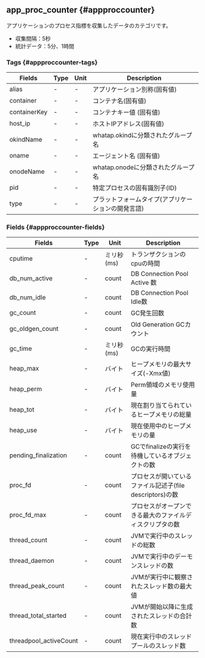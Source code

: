 ## app_proc_counter {#appproccounter}

アプリケーションのプロセス指標を収集したデータのカテゴリです。

- 収集間隔：5秒
- 統計データ：5分、1時間

### Tags {#appproccounter-tags}

<div className="c4-20-10-10-60">

| Fields       | Type | Unit | Description                          |
| ------------ | ---- | ---- | ------------------------------------ |
| alias        | -    | -    | アプリケーション別称(固有値)                      |
| container    | -    | -    | コンテナ名(固有値)                           |
| containerKey | -    | -    | コンテナキー値 (固有値)                        |
| host_ip      | -    | -    | ホストIPアドレス(固有値)                       |
| okindName    | -    | -    | whatap.okindに分類されたグループ名              |
| oname        | -    | -    | エージェント名 (固有値)                        |
| onodeName    | -    | -    | whatap.onodeに分類されたグループ名              |
| pid          | -    | -    | 特定プロセスの固有識別子(ID)                     |
| type         | -    | -    | プラットフォームタイプ(アプリケーションの開発言語)           |

</div>

### Fields {#appproccounter-fields}

<div className="c4-20-10-10-60">

| Fields                 | Type | Unit       | Description                                            |
| ---------------------- | ---- | ---------- | ------------------------------------------------------ |
| cputime                | -    | ミリ秒(ms)    | トランザクションのcpuの時間                                        |
| db_num_active          | -    | count      | DB Connection Pool Active 数                            |
| db_num_idle            | -    | count      | DB Connection Pool Idle数                               |
| gc_count               | -    | count      | GC発生回数                                                 |
| gc_oldgen_count        | -    | count      | Old Generation GCカウント                                  |
| gc_time                | -    | ミリ秒(ms)    | GCの実行時間                                                |
| heap_max               | -    | バイト        | ヒープメモリの最大サイズ(-Xmx値)                                    |
| heap_perm              | -    | バイト        | Perm領域のメモリ使用量                                          |
| heap_tot               | -    | バイト        | 現在割り当てられているヒープメモリの総量                                   |
| heap_use               | -    | バイト        | 現在使用中のヒープメモリの量                                         |
| pending_finalization   | -    | count      | GCでfinalizeの実行を待機しているオブジェクトの数                          |
| proc_fd                | -    | count      | プロセスが開いているファイル記述子(file descriptors)の数                  |
| proc_fd_max            | -    | count      | プロセスがオープンできる最大のファイルディスクリプタの数                           |
| thread_count           | -    | count      | JVMで実行中のスレッドの総数                                        |
| thread_daemon          | -    | count      | JVMで実行中のデーモンスレッドの数                                     |
| thread_peak_count      | -    | count      | JVMが実行中に観察されたスレッド数の最大値                                 |
| thread_total_started   | -    | count      | JVMが開始以降に生成されたスレッドの合計数                                 |
| threadpool_activeCount | -    | count      | 現在実行中のスレッドプールのスレッド数                                    |

</div>
